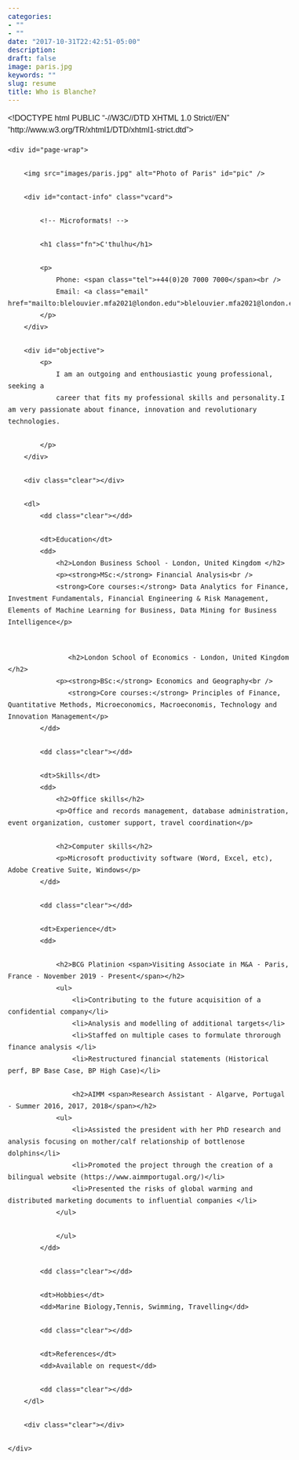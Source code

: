 ```yaml
---
categories:
- ""
- ""
date: "2017-10-31T22:42:51-05:00"
description:
draft: false
image: paris.jpg
keywords: ""
slug: resume
title: Who is Blanche?
---
```


<!DOCTYPE html PUBLIC "-//W3C//DTD XHTML 1.0 Strict//EN"
"http://www.w3.org/TR/xhtml1/DTD/xhtml1-strict.dtd">

<html xmlns="http://www.w3.org/1999/xhtml" xml:lang="en" lang="en">

<head>
     <meta http-equiv="Content-Type" content="text/html; charset=utf-8"/>

     <title>One Page Resume</title>

     <style type="text/css">
        * { margin: 0; padding: 0; }
        body { font: 16px Helvetica, Sans-Serif; line-height: 24px; background: url(images/noise.jpg); }
        .clear { clear: both; }
        #page-wrap { width: 800px; margin: 40px auto 60px; }
        #pic { float: right; margin: -30px 0 0 0; }
        h1 { margin: 0 0 16px 0; padding: 0 0 16px 0; font-size: 42px; font-weight: bold; letter-spacing: -2px; border-bottom: 1px solid #999; }
        h2 { font-size: 20px; margin: 0 0 6px 0; position: relative; }
        h2 span { position: absolute; bottom: 0; right: 0; font-style: italic; font-family: Georgia, Serif; font-size: 16px; color: #999; font-weight: normal; }
        p { margin: 0 0 16px 0; }
        a { color: #999; text-decoration: none; border-bottom: 1px dotted #999; }
        a:hover { border-bottom-style: solid; color: black; }
        ul { margin: 0 0 32px 17px; }
        #objective { width: 500px; float: left; }
        #objective p { font-family: Georgia, Serif; font-style: italic; color: #666; }
        dt { font-style: italic; font-weight: bold; font-size: 18px; text-align: right; padding: 0 26px 0 0; width: 150px; float: left; height: 100px; border-right: 1px solid #999;  }
        dd { width: 600px; float: right; }
        dd.clear { float: none; margin: 0; height: 15px; }
     </style>
</head>

<body>

    <div id="page-wrap">
    
        <img src="images/paris.jpg" alt="Photo of Paris" id="pic" />
    
        <div id="contact-info" class="vcard">
        
            <!-- Microformats! -->
        
            <h1 class="fn">C'thulhu</h1>
        
            <p>
                Phone: <span class="tel">+44(0)20 7000 7000</span><br />
                Email: <a class="email" href="mailto:blelouvier.mfa2021@london.edu">blelouvier.mfa2021@london.edu</a>
            </p>
        </div>
                
        <div id="objective">
            <p>
                I am an outgoing and enthousiastic young professional, seeking a 
                career that fits my professional skills and personality.I am very passionate about finance, innovation and revolutionary technologies.
              
            </p>
        </div>
        
        <div class="clear"></div>
        
        <dl>
            <dd class="clear"></dd>
            
            <dt>Education</dt>
            <dd>
                <h2>London Business School - London, United Kingdom </h2>
                <p><strong>MSc:</strong> Financial Analysis<br />
                <strong>Core courses:</strong> Data Analytics for Finance, Investment Fundamentals, Financial Engineering & Risk Management, Elements of Machine Learning for Business, Data Mining for Business Intelligence</p>
            
                   
                   <h2>London School of Economics - London, United Kingdom </h2>
                <p><strong>BSc:</strong> Economics and Geography<br />
                   <strong>Core courses:</strong> Principles of Finance, Quantitative Methods, Microeconomics, Macroeconomis, Technology and Innovation Management</p>
            </dd>
            
            <dd class="clear"></dd>
            
            <dt>Skills</dt>
            <dd>
                <h2>Office skills</h2>
                <p>Office and records management, database administration, event organization, customer support, travel coordination</p>
                
                <h2>Computer skills</h2>
                <p>Microsoft productivity software (Word, Excel, etc), Adobe Creative Suite, Windows</p>
            </dd>
            
            <dd class="clear"></dd>
            
            <dt>Experience</dt>
            <dd>
                
                <h2>BCG Platinion <span>Visiting Associate in M&A - Paris, France - November 2019 - Present</span></h2>
                <ul>
                    <li>Contributing to the future acquisition of a confidential company</li>
                    <li>Analysis and modelling of additional targets</li>
                    <li>Staffed on multiple cases to formulate throrough finance analysis </li>
                    <li>Restructured financial statements (Historical perf, BP Base Case, BP High Case)</li>
                    
                    <h2>AIMM <span>Research Assistant - Algarve, Portugal - Summer 2016, 2017, 2018</span></h2>
                <ul>
                    <li>Assisted the president with her PhD research and analysis focusing on mother/calf relationship of bottlenose dolphins</li>
                    <li>Promoted the project through the creation of a bilingual website (https://www.aimmportugal.org/)</li>
                    <li>Presented the risks of global warming and distributed marketing documents to influential companies </li>
                </ul>
                
                </ul> 
            </dd>
            
            <dd class="clear"></dd>
            
            <dt>Hobbies</dt>
            <dd>Marine Biology,Tennis, Swimming, Travelling</dd>
            
            <dd class="clear"></dd>
            
            <dt>References</dt>
            <dd>Available on request</dd>
            
            <dd class="clear"></dd>
        </dl>
        
        <div class="clear"></div>
    
    </div>

</body>

</html>